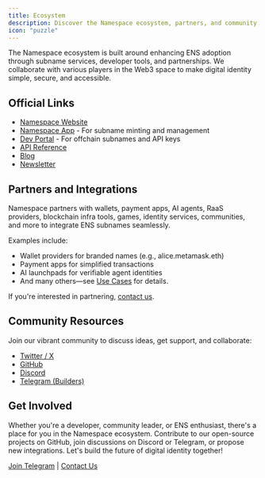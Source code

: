 ```yaml
---
title: Ecosystem
description: Discover the Namespace ecosystem, partners, and community resources.
icon: "puzzle"
---
```


The Namespace ecosystem is built around enhancing ENS adoption through subname services, developer tools, and partnerships. We collaborate with various players in the Web3 space to make digital identity simple, secure, and accessible.

## Official Links

- [Namespace Website](https://www.namespace.ninja)
- [Namespace App](https://app.namespace.ninja) - For subname minting and management
- [Dev Portal](https://dev.namespace.ninja/) - For offchain subnames and API keys
- [API Reference](api-reference/introduction)
- [Blog](https://thenamespace.substack.com/)
- [Newsletter](https://paragraph.xyz/@namespace)

## Partners and Integrations

Namespace partners with wallets, payment apps, AI agents, RaaS providers, blockchain infra tools, games, identity services, communities, and more to integrate ENS subnames seamlessly.

Examples include:

- Wallet providers for branded names (e.g., alice.metamask.eth)
- Payment apps for simplified transactions
- AI launchpads for verifiable agent identities
- And many others—see [Use Cases](/overview/use-cases) for details.

If you're interested in partnering, [contact us](mailto:hello@namespace.ninja).

## Community Resources

Join our vibrant community to discuss ideas, get support, and collaborate:

- [Twitter / X](https://x.com/namespace_eth)
- [GitHub](https://github.com/thenamespace)
- [Discord](https://discord.gg/W5pgT3wsnv)
- [Telegram (Builders)](https://t.me/+5FAwyiKOTeswNTIy)

## Get Involved

Whether you're a developer, community leader, or ENS enthusiast, there's a place for you in the Namespace ecosystem. Contribute to our open-source projects on GitHub, join discussions on Discord or Telegram, or propose new integrations. Let's build the future of digital identity together!

[Join Telegram](https://t.me/+5FAwyiKOTeswNTIy) | [Contact Us](mailto:hello@namespace.ninja)
